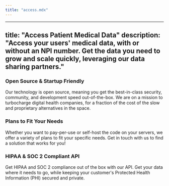 ```yaml
---
title: "access.mdx"
---
```


---
title: "Access Patient Medical Data"
description:
  "Access your users' medical data, with or without an NPI number. Get the data
  you need to grow and scale quickly, leveraging our data sharing partners."
---

### Open Source & Startup Friendly

Our technology is open source, meaning you get the best-in-class security,
community, and development speed out-of-the-box. We are on a mission to
turbocharge digital health companies, for a fraction of the cost of the slow and
proprietary alternatives in the space.

### Plans to Fit Your Needs

Whether you want to pay-per-use or self-host the code on your servers, we offer
a variety of plans to fit your specific needs. Get in touch with us to find a
solution that works for you!

### HIPAA & SOC 2 Compliant API

Get HIPAA and SOC 2 compliance out of the box with our API. Get your data where
it needs to go, while keeping your customer's Protected Health Information (PHI)
secured and private.
